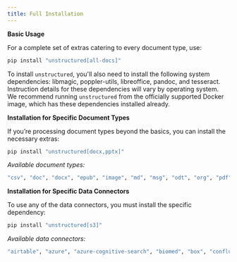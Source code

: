 ```yaml
---
title: Full Installation
---
```


**Basic Usage**

For a complete set of extras catering to every document type, use:

```bash
pip install "unstructured[all-docs]"
```

To install `unstructured`, you'll also need to install the following system dependencies: libmagic, poppler-utils, libreoffice, pandoc, and tesseract.
Instruction details for these dependencies will vary by operating system. We recommend
running `unstructured` from the officially supported Docker image, which has these dependencies
installed already.


**Installation for Specific Document Types**

If you’re processing document types beyond the basics, you can install the necessary extras:

```bash
pip install "unstructured[docx,pptx]"

```


_Available document types:_

```bash
"csv", "doc", "docx", "epub", "image", "md", "msg", "odt", "org", "pdf", "ppt", "pptx", "rtf", "rst", "tsv", "xlsx"

```



**Installation for Specific Data Connectors**

To use any of the data connectors, you must install the specific dependency:

```bash
pip install "unstructured[s3]"

```


_Available data connectors:_

```bash
"airtable", "azure", "azure-cognitive-search", "biomed", "box", "confluence", "delta-table", "discord", "dropbox", "elasticsearch", "gcs", "github", "gitlab", "google-drive", "jira", "mongodb", "notion", "opensearch", "onedrive", "outlook", "reddit", "s3", "sharepoint", "salesforce", "slack", "wikipedia"

```
